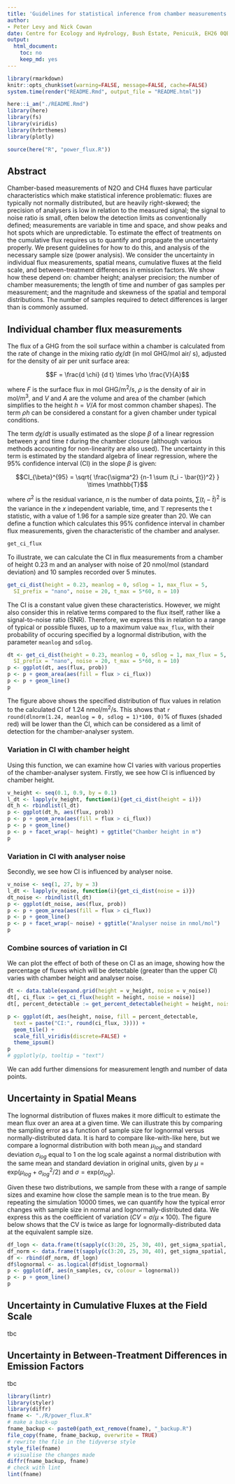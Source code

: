 ```yaml
---
title: 'Guidelines for statistical inference from chamber measurements of N$_2$O and CH$_4$ fluxes'
author: 
- Peter Levy and Nick Cowan
date: Centre for Ecology and Hydrology, Bush Estate, Penicuik, EH26 0QB, U.K.
output:
  html_document: 
    toc: no
    keep_md: yes
---
```


<!-- README.md is generated from README.Rmd. Please edit that file -->

<!--- { rendering -->
```r
library(rmarkdown)
knitr::opts_chunk$set(warning=FALSE, message=FALSE, cache=FALSE)
system.time(render("README.Rmd", output_file = "README.html"))
```
<!--- } -->

<!--- { startup -->
```r
here::i_am("./README.Rmd")
library(here)
library(fs)
library(viridis)
library(hrbrthemes)
library(plotly)

source(here("R", "power_flux.R"))
```
<!--- } -->

## Abstract
Chamber-based measurements of N2O and CH4 fluxes have particular characteristics which make statistical inference problematic:  fluxes are typically not normally distributed, but are heavily right-skewed; the precision of analysers is low in relation to the measured signal; the signal to noise ratio is small, often below the detection limits as conventionally defined; measurements are variable in time and space, and show peaks and hot spots which are unpredictable. To estimate the effect of treatments on the cumulative flux requires us to quantify and propagate the uncertainty properly.
We present guidelines for how to do this, and analysis of the necessary sample size (power analysis). We consider the uncertainty in individual flux measurements, spatial means, cumulative fluxes at the field scale, and between-treatment differences in emission factors. We show how these depend on: chamber height; analyser precision; the number of chamber measurements; the length of time and number of gas samples per measurement; and the magnitude and skewness of the spatial and temporal distributions.  The number of samples required to detect differences is larger than is commonly assumed.

## Individual chamber flux measurements
The flux of a GHG from the soil surface within a chamber is calculated from the rate of change in the mixing ratio $d \chi / d t$ (in mol GHG/mol air/ s), adjusted for the density of air per unit surface area:

$$F = \frac{d \chi} {d t} \times \rho \frac{V}{A}$$

where $F$ is the surface flux in mol GHG/m^2^/s, $\rho$ is the density of air in mol/m^3^, and $V$ and $A$ are the volume and area of the chamber (which simplifies to the height $h = V/A$ for most common chamber shapes). The term $\rho h$ can be considered a constant for a given chamber under typical conditions.

The term $d \chi / d t$ is usually estimated as the slope $\beta$ of a linear regression between $\chi$ and time $t$ during the chamber closure (although various methods accounting for non-linearity are also used).
The uncertainty in this term is estimated by the standard algebra of linear regression, where the 95% confidence interval (CI) in the slope $\beta$ is given:

$$CI_{\beta}^{95} = \sqrt{ \frac{\sigma^2} {n-1 \sum (t_i - \bar{t})^2} } \times \mathbb{T}$$

where $\sigma^2$ is the residual variance, $n$ is the number of data points, $\sum (t_i - \bar{t})^2$ is the variance in the $x$ independent variable, time, and $\mathbb{T}$ represents the t statistic, with a value of 1.96 for a sample size greater than 20. We can define a function which calculates this 95% confidence interval in chamber flux measurements, given the characteristic of the chamber and analyser.

```r
get_ci_flux
```

To illustrate, we can calculate the CI in flux measurements from a chamber of height 0.23 m and an analyser with noise of 20 nmol/mol (standard deviation) and 10 samples recorded over 5 minutes. 
 
```r
get_ci_dist(height = 0.23, meanlog = 0, sdlog = 1, max_flux = 5, 
  SI_prefix = "nano", noise = 20, t_max = 5*60, n = 10)
```

The CI is a constant value given these characteristics. However, we might also consider this in relative terms compared to the flux itself, rather like a signal-to-noise ratio (SNR).
Therefore, we express this in relation to a range of typical or possible fluxes, up to a maximum value `max_flux`, with their probability of occuring specified by a lognormal distribution, with the parameter `meanlog` and `sdlog`.

```r
dt <- get_ci_dist(height = 0.23, meanlog = 0, sdlog = 1, max_flux = 5, 
  SI_prefix = "nano", noise = 20, t_max = 5*60, n = 10)
p <- ggplot(dt, aes(flux, prob))
p <- p + geom_area(aes(fill = flux > ci_flux))
p <- p + geom_line()
p
```

The figure above shows the specified distribution of flux values in relation to the calculated CI of 1.24 nmol/m^2^/s. This shows that 
`r round(dlnorm(1.24, meanlog = 0, sdlog = 1)*100, 0)`% of fluxes (shaded red) will be lower than the CI, which can be considered as a limit of detection for the chamber-analyser system. 

### Variation in CI with chamber height

Using this function, we can examine how CI varies with various properties of the chamber-analyser system. Firstly, we see how CI is influenced by chamber height.

```r
v_height <- seq(0.1, 0.9, by = 0.1)
l_dt <- lapply(v_height, function(i){get_ci_dist(height = i)})
dt_h <- rbindlist(l_dt)
p <- ggplot(dt_h, aes(flux, prob))
p <- p + geom_area(aes(fill = flux > ci_flux))
p <- p + geom_line()
p <- p + facet_wrap(~ height) + ggtitle("Chamber height in m")
p
```

### Variation in CI with analyser noise

Secondly, we see how CI is influenced by analyser noise.

```r
v_noise <- seq(1, 27, by = 3)
l_dt <- lapply(v_noise, function(i){get_ci_dist(noise = i)})
dt_noise <- rbindlist(l_dt)
p <- ggplot(dt_noise, aes(flux, prob))
p <- p + geom_area(aes(fill = flux > ci_flux))
p <- p + geom_line()
p <- p + facet_wrap(~ noise) + ggtitle("Analyser noise in nmol/mol")
p
```

### Combine sources of variation in CI

We can plot the effect of both of these on CI as an image, showing how the percentage of fluxes which will be detectable (greater than the upper CI) varies with chamber height and analyser noise. 

```r
dt <- data.table(expand.grid(height = v_height, noise = v_noise))
dt[, ci_flux := get_ci_flux(height = height, noise = noise)]
dt[, percent_detectable := get_percent_detectable(height = height, noise = noise)]

p <- ggplot(dt, aes(height, noise, fill = percent_detectable, 
  text = paste("CI:", round(ci_flux, 3)))) + 
  geom_tile() +
  scale_fill_viridis(discrete=FALSE) +
  theme_ipsum()
p
# ggplotly(p, tooltip = "text")
```

We can add further dimensions for measurement length and number of data points.

## Uncertainty in Spatial Means
The lognormal distribution of fluxes makes it more difficult to estimate the mean flux over an area at a given time. We can illustrate this by comparing the sampling error as a function of sample size for lognormal versus normally-distributed data. It is hard to compare like-with-like here, but we compare a
lognormal distribution with both mean $\mu_{log}$ and standard deviation $\sigma_{log}$ equal to 1 on the log scale against a normal distribution
with the same mean and standard deviation in original units, given by
$\mu = \mathrm{exp}(\mu_{log} + \sigma_{log}^2/2)$
  and $\sigma = \mathrm{exp}(\sigma_{log})$.
  
Given these two distributions, we sample from these with a range of sample sizes and examine how close the sample mean is to the true mean. By repeating the simulation 10000 times, we can quantify how the typical error changes with sample size in normal and lognormally-distributed data.
We express this as the coefficient of variation ($CV  = \sigma / \mu \times 100$).
The figure below shows that the CV is twice as large for lognormally-distributed data at the equivalent sample size.

```r
df_logn <- data.frame(t(sapply(c(3:20, 25, 30, 40), get_sigma_spatial, location = 1)))
df_norm <- data.frame(t(sapply(c(3:20, 25, 30, 40), get_sigma_spatial, location = 1, dist_lognormal = FALSE)))
df <- rbind(df_norm, df_logn)
df$lognormal <- as.logical(df$dist_lognormal)
p <- ggplot(df, aes(n_samples, cv, colour = lognormal))
p <- p + geom_line()
p

```

## Uncertainty in Cumulative Fluxes at the Field Scale
tbc

## Uncertainty in  Between-Treatment Differences in Emission Factors
tbc


```r
library(lintr)
library(styler)
library(diffr)
fname <- "./R/power_flux.R"
# make a back-up
fname_backup <- paste0(path_ext_remove(fname), "_backup.R")
file_copy(fname, fname_backup, overwrite = TRUE)
# rewrite the file in the tidyverse style
style_file(fname)
# visualise the changes made
diffr(fname_backup, fname)
# check with lint
lint(fname)
```
